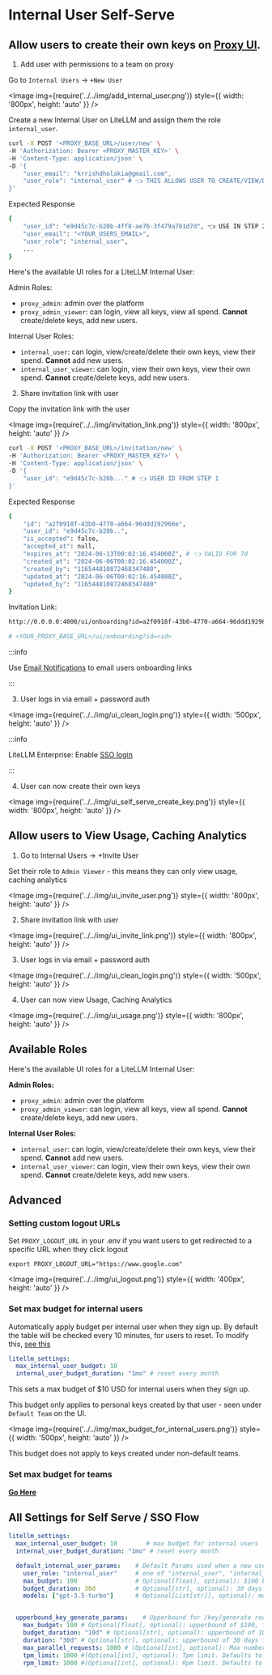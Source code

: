 


# Internal User Self-Serve

## Allow users to create their own keys on [Proxy UI](./ui.md).

1. Add user with permissions to a team on proxy 

<Tabs>
<TabItem value="ui" label="UI">

Go to `Internal Users` -> `+New User`

<Image img={require('../../img/add_internal_user.png')}  style={{ width: '800px', height: 'auto' }} />

</TabItem>
<TabItem value="api" label="API">

Create a new Internal User on LiteLLM and assign them the role `internal_user`.

```bash
curl -X POST '<PROXY_BASE_URL>/user/new' \
-H 'Authorization: Bearer <PROXY_MASTER_KEY>' \
-H 'Content-Type: application/json' \
-D '{
    "user_email": "krrishdholakia@gmail.com",
    "user_role": "internal_user" # 👈 THIS ALLOWS USER TO CREATE/VIEW/DELETE THEIR OWN KEYS + SEE THEIR SPEND
}'
```

Expected Response 

```bash
{
    "user_id": "e9d45c7c-b20b-4ff8-ae76-3f479a7b1d7d", 👈 USE IN STEP 2
    "user_email": "<YOUR_USERS_EMAIL>",
    "user_role": "internal_user",
    ...
}
```

Here's the available UI roles for a LiteLLM Internal User: 

Admin Roles:
  - `proxy_admin`: admin over the platform
  - `proxy_admin_viewer`: can login, view all keys, view all spend. **Cannot** create/delete keys, add new users.

Internal User Roles:
  - `internal_user`: can login, view/create/delete their own keys, view their spend. **Cannot** add new users.
  - `internal_user_viewer`: can login, view their own keys, view their own spend. **Cannot** create/delete keys, add new users.

</TabItem>
</Tabs>

2. Share invitation link with user 

<Tabs>
<TabItem value="ui" label="UI">

Copy the invitation link with the user 

<Image img={require('../../img/invitation_link.png')}  style={{ width: '800px', height: 'auto' }} />

</TabItem>
<TabItem value="api" label="API">

```bash
curl -X POST '<PROXY_BASE_URL>/invitation/new' \
-H 'Authorization: Bearer <PROXY_MASTER_KEY>' \
-H 'Content-Type: application/json' \
-D '{
    "user_id": "e9d45c7c-b20b..." # 👈 USER ID FROM STEP 1
}'
```

Expected Response 

```bash
{
    "id": "a2f0918f-43b0-4770-a664-96ddd192966e",
    "user_id": "e9d45c7c-b20b..",
    "is_accepted": false,
    "accepted_at": null,
    "expires_at": "2024-06-13T00:02:16.454000Z", # 👈 VALID FOR 7d
    "created_at": "2024-06-06T00:02:16.454000Z",
    "created_by": "116544810872468347480",
    "updated_at": "2024-06-06T00:02:16.454000Z",
    "updated_by": "116544810872468347480"
}
```

Invitation Link: 

```bash
http://0.0.0.0:4000/ui/onboarding?id=a2f0918f-43b0-4770-a664-96ddd192966e

# <YOUR_PROXY_BASE_URL>/ui/onboarding?id=<id>
```

</TabItem>
</Tabs>

:::info

Use [Email Notifications](./email.md) to email users onboarding links 

:::

3. User logs in via email + password auth

<Image img={require('../../img/ui_clean_login.png')}  style={{ width: '500px', height: 'auto' }} />



:::info 

LiteLLM Enterprise: Enable [SSO login](./ui.md#setup-ssoauth-for-ui)

:::

4. User can now create their own keys


<Image img={require('../../img/ui_self_serve_create_key.png')}  style={{ width: '800px', height: 'auto' }} />

## Allow users to View Usage, Caching Analytics

1. Go to Internal Users -> +Invite User

Set their role to `Admin Viewer` - this means they can only view usage, caching analytics

<Image img={require('../../img/ui_invite_user.png')}  style={{ width: '800px', height: 'auto' }} />
<br />

2. Share invitation link with user


<Image img={require('../../img/ui_invite_link.png')}  style={{ width: '800px', height: 'auto' }} />
<br />

3. User logs in via email + password auth

<Image img={require('../../img/ui_clean_login.png')}  style={{ width: '500px', height: 'auto' }} />
<br />

4. User can now view Usage, Caching Analytics

<Image img={require('../../img/ui_usage.png')}  style={{ width: '800px', height: 'auto' }} />


## Available Roles
Here's the available UI roles for a LiteLLM Internal User: 

**Admin Roles:**
  - `proxy_admin`: admin over the platform
  - `proxy_admin_viewer`: can login, view all keys, view all spend. **Cannot** create/delete keys, add new users.

**Internal User Roles:**
  - `internal_user`: can login, view/create/delete their own keys, view their spend. **Cannot** add new users.
  - `internal_user_viewer`: can login, view their own keys, view their own spend. **Cannot** create/delete keys, add new users.

## Advanced
### Setting custom logout URLs

Set `PROXY_LOGOUT_URL` in your .env if you want users to get redirected to a specific URL when they click logout

```
export PROXY_LOGOUT_URL="https://www.google.com"
```

<Image img={require('../../img/ui_logout.png')}  style={{ width: '400px', height: 'auto' }} />


### Set max budget for internal users 

Automatically apply budget per internal user when they sign up. By default the table will be checked every 10 minutes, for users to reset. To modify this, [see this](./users.md#reset-budgets)

```yaml
litellm_settings:
  max_internal_user_budget: 10
  internal_user_budget_duration: "1mo" # reset every month
```

This sets a max budget of $10 USD for internal users when they sign up. 

This budget only applies to personal keys created by that user - seen under `Default Team` on the UI. 

<Image img={require('../../img/max_budget_for_internal_users.png')}  style={{ width: '500px', height: 'auto' }} />

This budget does not apply to keys created under non-default teams.


### Set max budget for teams

[**Go Here**](./team_budgets.md)

## **All Settings for Self Serve / SSO Flow**

```yaml
litellm_settings:
  max_internal_user_budget: 10        # max budget for internal users
  internal_user_budget_duration: "1mo" # reset every month

  default_internal_user_params:    # Default Params used when a new user signs in Via SSO
    user_role: "internal_user"     # one of "internal_user", "internal_user_viewer", "proxy_admin", "proxy_admin_viewer". New SSO users not in litellm will be created as this user
    max_budget: 100                # Optional[float], optional): $100 budget for a new SSO sign in user
    budget_duration: 30d           # Optional[str], optional): 30 days budget_duration for a new SSO sign in user
    models: ["gpt-3.5-turbo"]      # Optional[List[str]], optional): models to be used by a new SSO sign in user


  upperbound_key_generate_params:    # Upperbound for /key/generate requests when self-serve flow is on
    max_budget: 100 # Optional[float], optional): upperbound of $100, for all /key/generate requests
    budget_duration: "10d" # Optional[str], optional): upperbound of 10 days for budget_duration values
    duration: "30d" # Optional[str], optional): upperbound of 30 days for all /key/generate requests
    max_parallel_requests: 1000 # (Optional[int], optional): Max number of requests that can be made in parallel. Defaults to None.
    tpm_limit: 1000 #(Optional[int], optional): Tpm limit. Defaults to None.
    rpm_limit: 1000 #(Optional[int], optional): Rpm limit. Defaults to None.
```